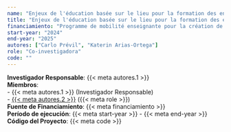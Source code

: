 ```yaml
---
name: "Enjeux de l'éducation basée sur le lieu pour la formation des enseignants"
title: "Enjeux de l'éducation basée sur le lieu pour la formation des enseignants"
financiamiento: "Programme de mobilité enseignante pour la création de partenariats. Gouvernement du Canada"
start-year: "2024"
end-year: "2025"
autores: ["Carlo Prévil", "Katerin Arias-Ortega"]
role: "Co-investigadora"
code: ""
---
```

**Investigador Responsable**: {{< meta autores.1 >}}  
**Miembros**:  
  - {{< meta autores.1 >}} (Investigador Responsable)  
  - [{{< meta autores.2 >}}](../members/current/Katerin Arias-Ortega.qmd) ({{< meta role >}})  
**Fuente de Financiamiento**: {{< meta financiamiento >}}  
**Período de ejecución**: {{< meta start-year >}} - {{< meta end-year >}}  
**Código del Proyecto**: {{< meta code >}} 